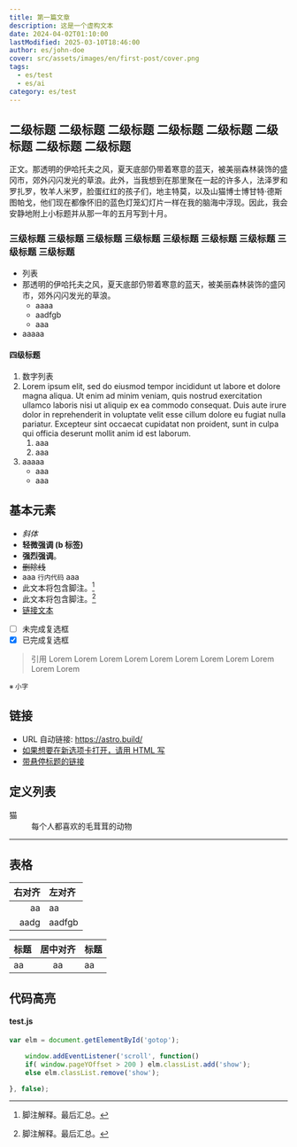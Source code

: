 ```yaml
---
title: 第一篇文章
description: 这是一个虚构文本
date: 2024-04-02T01:10:00
lastModified: 2025-03-10T18:46:00
author: es/john-doe
cover: src/assets/images/en/first-post/cover.png
tags:
  - es/test
  - es/ai
category: es/test
---
```

## 二级标题 二级标题 二级标题 二级标题 二级标题 二级标题 二级标题 二级标题
正文。那透明的伊哈托夫之风，夏天底部仍带着寒意的蓝天，被美丽森林装饰的盛冈市，郊外闪闪发光的草浪。此外，当我想到在那里聚在一起的许多人，法泽罗和罗扎罗，牧羊人米罗，脸蛋红红的孩子们，地主特莫，以及山猫博士博甘特·德斯图帕戈，他们现在都像怀旧的蓝色灯笼幻灯片一样在我的脑海中浮现。因此，我会安静地附上小标题并从那一年的五月写到十月。

### 三级标题 三级标题 三级标题 三级标题 三级标题 三级标题 三级标题 三级标题 三级标题

- 列表
- 那透明的伊哈托夫之风，夏天底部仍带着寒意的蓝天，被美丽森林装饰的盛冈市，郊外闪闪发光的草浪。
    - aaaa
    - aadfgb
    - aaa
- aaaaa

#### 四级标题
1. 数字列表
1. Lorem ipsum elit, sed do eiusmod tempor incididunt ut labore et dolore magna aliqua. Ut enim ad minim veniam, quis nostrud exercitation ullamco laboris nisi ut aliquip ex ea commodo consequat. Duis aute irure dolor in reprehenderit in voluptate velit esse cillum dolore eu fugiat nulla pariatur. Excepteur sint occaecat cupidatat non proident, sunt in culpa qui officia deserunt mollit anim id est laborum.
    1. aaa
    1. aaa
1. aaaaa
    * aaa
    * aaa

## 基本元素
- *斜体*
- <b>轻微强调 (b 标签)</b>
- **强烈强调**。
- ~~删除线~~
- aaa `行内代码` aaa
- 此文本将包含脚注。[^^1]
- 此文本将包含脚注。[^^2]
- [链接文本](https://astro.build/)
- [ ] 未完成复选框
- [x] 已完成复选框

[^^1]: 脚注解释。最后汇总。
[^^2]: 脚注解释。最后汇总。

> 引用 Lorem Lorem Lorem Lorem Lorem Lorem Lorem Lorem Lorem Lorem Lorem

<small>※ 小字</small>

## 链接
- URL 自动链接: https://astro.build/
- <a href="https://astro.build/" target="brank_">如果想要在新选项卡打开，请用 HTML 写</a>
- [带悬停标题的链接](https://astro.build/ "你好")

## 定义列表

<dl>
    <dt>猫</dt>
    <dd>每个人都喜欢的毛茸茸的动物</dd>
</dl>

---

## 表格
右对齐 | 左对齐
--:|:--
aa | aa
aadg | aadfgb

标题 | 居中对齐 | 标题
:--|:--:|:--
aa | aa | aa

## 代码高亮

#### test.js

```js
var elm = document.getElementById('gotop');

    window.addEventListener('scroll', function()
    if( window.pageYOffset > 200 ) elm.classList.add('show');
    else elm.classList.remove('show');

}, false);
```
